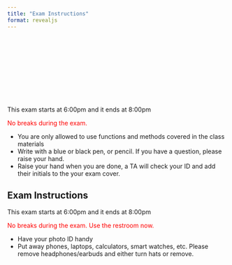 ```yaml
---
title: "Exam Instructions"
format: revealjs
---
```


<center>
<div class="cleanslate w24tz-current-time w24tz-large" style="display: inline-block !important; visibility: hidden !important; min-width:300px !important; min-height:145px !important;"><a href="//24timezones.com/Tucson/time" style="text-decoration: none" class="clock24" id="tz24-1695057604-c1393-eyJob3VydHlwZSI6IjEyIiwic2hvd2RhdGUiOiIwIiwic2hvd3NlY29uZHMiOiIwIiwiY29udGFpbmVyX2lkIjoiY2xvY2tfYmxvY2tfY2I2NTA4ODZjNDg0OWVlIiwidHlwZSI6ImRiIiwibGFuZyI6ImVuIn0=" title="World Time :: Tucson" target="_blank" rel="nofollow"></a>current time<div id="clock_block_cb650886c4849ee"></div></div>
<script type="text/javascript" src="//w.24timezones.com/l.js" async></script>
</center>

This exam starts at 6:00pm and it ends at 8:00pm

<font color="red">No breaks during the exam.</font>

* You are only allowed to use functions and methods covered in the class materials
* Write with a blue or black pen, or pencil. If you have a question, please raise your hand.
* Raise your hand when you are done, a TA will check your ID and add their initials to the your exam cover.

## Exam Instructions

This exam starts at 6:00pm and it ends at 8:00pm

<font color="red">No breaks during the exam. Use the restroom now.</font>

* Have your photo ID handy
* Put away phones, laptops, calculators, smart watches, etc. Please remove headphones/earbuds and either turn hats or remove.